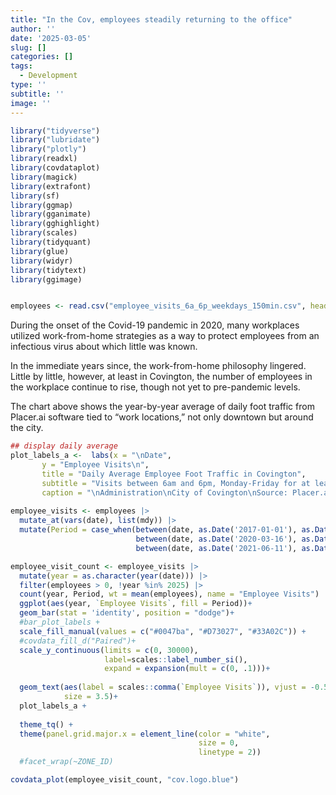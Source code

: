 ```yaml
---
title: "In the Cov, employees steadily returning to the office"
author: ''
date: '2025-03-05'
slug: []
categories: []
tags:
  - Development
type: ''
subtitle: ''
image: ''
---
```



```r

library("tidyverse")
library("lubridate")
library("plotly")
library(readxl)
library(covdataplot)
library(magick)
library(extrafont)
library(sf)
library(ggmap)
library(gganimate)
library(gghighlight)
library(scales)
library(tidyquant)
library(glue)
library(widyr)
library(tidytext)
library(ggimage)


employees <- read.csv("employee_visits_6a_6p_weekdays_150min.csv", header = TRUE) 


```

During the onset of the Covid-19 pandemic in 2020, many workplaces utilized work-from-home strategies as a way to protect employees from an infectious virus about which little was known. 
 
In the immediate years since, the work-from-home philosophy lingered. Little by little, however, at least in Covington, the number of employees in the workplace continue to rise, though not yet to pre-pandemic levels.
 
The chart above shows the year-by-year average of daily foot traffic from Placer.ai software tied to “work locations,” not only downtown but around the city.


```r


## display daily average
plot_labels_a <-  labs(x = "\nDate", 
       y = "Employee Visits\n", 
       title = "Daily Average Employee Foot Traffic in Covington",
       subtitle = "Visits between 6am and 6pm, Monday-Friday for at least 150 minutes\n",
       caption = "\nAdministration\nCity of Covington\nSource: Placer.ai | CovData | 2025")
  
employee_visits <- employees |>
  mutate_at(vars(date), list(mdy)) |>
  mutate(Period = case_when(between(date, as.Date('2017-01-01'), as.Date("2020-03-15"))~"Before COVID",
                            between(date, as.Date('2020-03-16'), as.Date("2021-06-10"))~"COVID Restrictions",
                            between(date, as.Date('2021-06-11'), as.Date("2025-01-31"))~"COVID Restrictions Ended"))

employee_visit_count <- employee_visits |>
  mutate(year = as.character(year(date))) |>
  filter(employees > 0, !year %in% 2025) |>
  count(year, Period, wt = mean(employees), name = "Employee Visits") |>
  ggplot(aes(year, `Employee Visits`, fill = Period))+
  geom_bar(stat = 'identity', position = "dodge")+
  #bar_plot_labels +
  scale_fill_manual(values = c("#0047ba", "#D73027", "#33A02C")) +
  #covdata_fill_d("Paired")+
  scale_y_continuous(limits = c(0, 30000),
                     label=scales::label_number_si(),
                     expand = expansion(mult = c(0, .1)))+
  
  geom_text(aes(label = scales::comma(`Employee Visits`)), vjust = -0.5, position = position_dodge(0.9),
            size = 3.5)+
  plot_labels_a +
  
  theme_tq() +
  theme(panel.grid.major.x = element_line(color = "white",
                                          size = 0,
                                          linetype = 2))
  #facet_wrap(~ZONE_ID)

covdata_plot(employee_visit_count, "cov.logo.blue")



```

